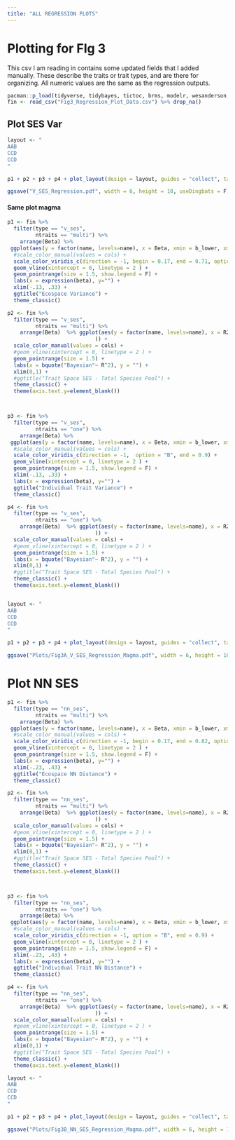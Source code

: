 ```yaml
---
title: "ALL REGRESSION PLOTS"
---
```


# Plotting for FIg 3

This csv I am reading in contains some updated fields that I added manually. These describe the traits or trait types, and are there for organizing. All numeric values are the same as the regression outputs.
```r
pacman::p_load(tidyverse, tidybayes, tictoc, brms, modelr, wesanderson, patchwork)
fin <- read_csv("Fig3_Regression_Plot_Data.csv") %>% drop_na()
```


## Plot SES Var

```r
layout <- "
AAB
CCD
CCD
"

p1 + p2 + p3 + p4 + plot_layout(design = layout, guides = "collect", tag_level = 'new') + plot_annotation(tag_levels = list(c('A', '', 'B', '')))

ggsave("V_SES_Regression.pdf", width = 6, height = 10, useDingbats = F)
```
#### Same plot magma
```r
p1 <- fin %>% 
  filter(type == "v_ses",
         ntraits == "multi") %>% 
    arrange(Beta) %>%  
 ggplot(aes(y = factor(name, levels=name), x = Beta, xmin = b_lower, xmax = b_upper, color = Beta)) +
  #scale_color_manual(values = cols) +
  scale_color_viridis_c(direction = -1, begin = 0.17, end = 0.71, option = "B") +
  geom_vline(xintercept = 0, linetype = 2 ) + 
  geom_pointrange(size = 1.5, show.legend = F) +
  labs(x = expression(beta), y="") +
  xlim(-.13, .33) +
  ggtitle("Ecospace Variance") +
  theme_classic() 

p2 <- fin %>% 
  filter(type == "v_ses",
         ntraits == "multi") %>% 
    arrange(Beta)  %>% ggplot(aes(y = factor(name, levels=name), x = R2sm, xmin = R2sm_lower, xmax = R2sm_upper#, color = Effect_Size
                            )) +
  scale_color_manual(values = cols) +
  #geom_vline(xintercept = 0, linetype = 2 ) +
  geom_pointrange(size = 1.5) +
  labs(x = bquote("Bayesian"~ R^2), y = "") +
  xlim(0,1) +
  #ggtitle("Trait Space SES - Total Species Pool") +
  theme_classic() +
  theme(axis.text.y=element_blank()) 



p3 <- fin %>% 
  filter(type == "v_ses",
         ntraits == "one") %>% 
    arrange(Beta) %>%  
 ggplot(aes(y = factor(name, levels=name), x = Beta, xmin = b_lower, xmax = b_upper, color = Beta)) +
  #scale_color_manual(values = cols) +
  scale_color_viridis_c(direction = -1,  option = "B", end = 0.9) +
  geom_vline(xintercept = 0, linetype = 2 ) + 
  geom_pointrange(size = 1.5, show.legend = F) +
  xlim(-.13, .33) +
  labs(x = expression(beta), y="") +
  ggtitle("Individual Trait Variance") +
  theme_classic() 

p4 <- fin %>% 
  filter(type == "v_ses",
         ntraits == "one") %>% 
    arrange(Beta)  %>% ggplot(aes(y = factor(name, levels=name), x = R2sm, xmin = R2sm_lower, xmax = R2sm_upper#, color = Effect_Size
                            )) +
  scale_color_manual(values = cols) +
  #geom_vline(xintercept = 0, linetype = 2 ) +
  geom_pointrange(size = 1.5) +
  labs(x = bquote("Bayesian"~ R^2), y = "") +
  xlim(0,1) + 
  #ggtitle("Trait Space SES - Total Species Pool") +
  theme_classic() +
  theme(axis.text.y=element_blank()) 


layout <- "
AAB
CCD
CCD
"

p1 + p2 + p3 + p4 + plot_layout(design = layout, guides = "collect", tag_level = 'new') + plot_annotation(tag_levels = list(c('A', '', 'B', '')))

ggsave("Plots/Fig3A_V_SES_Regression_Magma.pdf", width = 6, height = 10, useDingbats = F)
```

# Plot NN SES

```r
p1 <- fin %>% 
  filter(type == "nn_ses",
         ntraits == "multi") %>% 
    arrange(Beta) %>%  
 ggplot(aes(y = factor(name, levels=name), x = Beta, xmin = b_lower, xmax = b_upper, color = Beta)) +
  #scale_color_manual(values = cols) +
  scale_color_viridis_c(direction = -1, begin = 0.17, end = 0.82, option = "B") +
  geom_vline(xintercept = 0, linetype = 2 ) + 
  geom_pointrange(size = 1.5, show.legend = F) +
  labs(x = expression(beta), y="") +
  xlim(-.23, .43) +
  ggtitle("Ecospace NN Distance") +
  theme_classic()

p2 <- fin %>% 
  filter(type == "nn_ses",
         ntraits == "multi") %>% 
    arrange(Beta)  %>% ggplot(aes(y = factor(name, levels=name), x = R2sm, xmin = R2sm_lower, xmax = R2sm_upper#, color = Effect_Size
                            )) +
  scale_color_manual(values = cols) +
  #geom_vline(xintercept = 0, linetype = 2 ) +
  geom_pointrange(size = 1.5) +
  labs(x = bquote("Bayesian"~ R^2), y = "") +
  xlim(0,1) +
  #ggtitle("Trait Space SES - Total Species Pool") +
  theme_classic() +
  theme(axis.text.y=element_blank()) 



p3 <- fin %>% 
  filter(type == "nn_ses",
         ntraits == "one") %>% 
    arrange(Beta) %>%  
 ggplot(aes(y = factor(name, levels=name), x = Beta, xmin = b_lower, xmax = b_upper, color = Beta)) +
  #scale_color_manual(values = cols) +
  scale_color_viridis_c(direction = -1, option = "B", end = 0.9) +
  geom_vline(xintercept = 0, linetype = 2 ) + 
  geom_pointrange(size = 1.5, show.legend = F) +
  xlim(-.23, .43) +
  labs(x = expression(beta), y="") +
  ggtitle("Individual Trait NN Distance") +
  theme_classic() 

p4 <- fin %>% 
  filter(type == "nn_ses",
         ntraits == "one") %>% 
    arrange(Beta)  %>% ggplot(aes(y = factor(name, levels=name), x = R2sm, xmin = R2sm_lower, xmax = R2sm_upper#, color = Effect_Size
                            )) +
  scale_color_manual(values = cols) +
  #geom_vline(xintercept = 0, linetype = 2 ) +
  geom_pointrange(size = 1.5) +
  labs(x = bquote("Bayesian"~ R^2), y = "") +
  xlim(0,1) + 
  #ggtitle("Trait Space SES - Total Species Pool") +
  theme_classic() +
  theme(axis.text.y=element_blank()) 

layout <- "
AAB
CCD
CCD
"

p1 + p2 + p3 + p4 + plot_layout(design = layout, guides = "collect", tag_level = 'new') + plot_annotation(tag_levels = list(c('C', '', 'D', '')))

ggsave("Plots/Fig3B_NN_SES_Regression_Magma.pdf", width = 6, height = 10, useDingbats = F)
```

